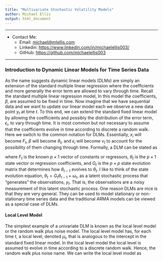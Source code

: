 ```yaml
---
title: "Multivariate Stochastic Volatility Models"
author: Michael Ellis
output: html_document
---
```


---

* Contact Me:  
    + Email: [michael@mlellis.com](michael@mlellis.com)  
    + Linkedin: [https://www.linkedin.com/in/michaelellis003/](https://www.linkedin.com/in/michaelellis003/)
    + GitHub: [https://github.com/michaelellis003](https://github.com/michaelellis003)
    
---

### Introduction to Dynamic Linear Models for Time Series Data
As the name suggests dynamic linear models (DLMs) are simply an extension of the standard multiple linear regression where the coefficients and more generally the error term are allowed to vary through time. Recall the standard multiple linear regression model,
\begin{align*}
y_i = x_i \beta + \epsilon_i \quad \quad \epsilon_i \sim N(0, \sigma^2).
\end{align*}
In this model the coefficients, $\beta$, are assumed to be fixed in time. Now imagine that we have sequential data and we want to update our linear model each we observe a new data point $y_t$ at time $t$. To this end, we can extend the standard fixed linear model by allowing the coefficients and possibly the distribution of the error term, $\epsilon_i$, to vary through time. It is most common but not necessary to assume that the coefficients evolve in time according to discrete a random walk. Here we switch to the common notation for DLMs. Essentially, $x_i$ will become $F_t$, $\beta$ will become $\theta_t$, and $\epsilon_i$ will become $\nu_t$ to account for the possibility of them changing through time. Formally, a DLM can be stated as

\begin{alignat*}{2}
y_t &= F_t \theta_t + \nu_t \quad \quad &\nu_t& \sim N(0, \sigma^2_{y_t}) \\
\theta_t &= G_t \theta_{t-1} + \omega_t \quad \quad &\omega_t& \sim N(0, \sigma^2_{\theta_t})
\end{alignat*}

where $F_t$ is the known $p \times 1$ vector of constants or regressors, $\theta_t$ is the $p \times 1$ state vector or regression coefficients, and $G_t$ is the $p \times p$ state evolution matrix that determines how $\theta_{t-1}$ evolves to $\theta_t$. I like to think of the state evolution equation, $\theta_t = G_t \theta_{t-1} + \omega_t$, as a latent stochastic process that “generates” the observations, $y_t$. That is, the observations are a noisy measurement of this latent stochastic process. One reason DLMs are nice is that they are very general. They can be used to model stationary or non-stationary time series data and the traditional ARMA models can be viewed as a special case of DLMs.

#### Local Level Model
The simplest example of a univariate DLM is known as the local level model or the random walk plus noise model. The local level model has, for each time $t$, a local level, denoted $\mu_t$, that is analogous to the intercept in the standard fixed linear model. In the local level model the local level is assumed to evolve in time according to a discrete random walk. Hence, the random walk plus noise name. We can write the local level model as
\begin{alignat*}{2}
y_t &= \mu_t + \nu_t \quad \quad &\nu_t& \sim N(0, \sigma^2_{y}) \\
u_t &= u_{t-1} + \omega_t \quad \quad &\omega_t& \sim N(0, \sigma^2_{\mu}).
\end{alignat*}